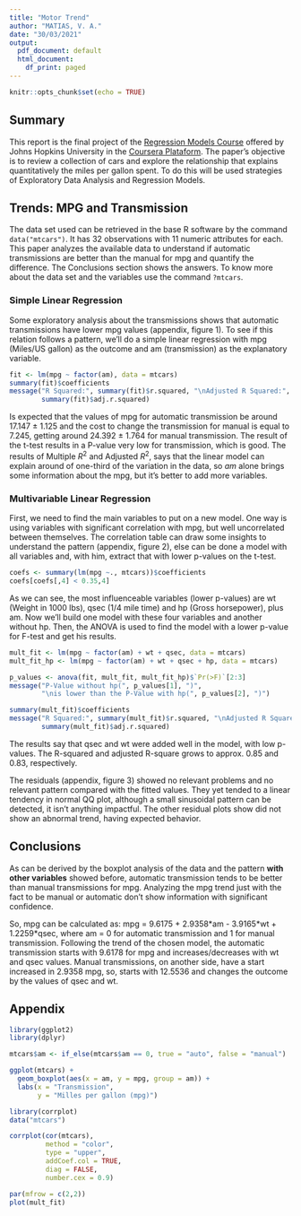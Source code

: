 ```yaml
---
title: "Motor Trend"
author: "MATIAS, V. A."
date: "30/03/2021"
output:
  pdf_document: default
  html_document:
    df_print: paged
---
```


```r
knitr::opts_chunk$set(echo = TRUE)
```

## Summary
<p> This report is the final project of the 
[Regression Models Course](https://www.coursera.org/learn/regression-models) 
offered by Johns Hopkins  University in the 
[Coursera Plataform](https://www.coursera.org/). The paper's objective is to 
review a collection of cars and explore the relationship that explains 
quantitatively the miles per gallon spent. To do this will be used strategies 
of Exploratory Data Analysis and Regression Models.



## Trends: MPG and Transmission
<p> The data set used can be retrieved in the base R software by the command 
`data("mtcars")`. It has 32 observations with 11 numeric attributes for each. 
This paper analyzes the available data to understand if automatic transmissions 
are better than the manual for mpg and quantify the difference. The Conclusions 
section shows the answers. To know more about the data set and the variables 
use the command `?mtcars`.

### Simple Linear Regression
<p> Some exploratory analysis about the transmissions shows that automatic 
transmissions have lower mpg values (appendix, figure 1). To see if this 
relation follows a pattern, we'll do a simple linear regression with mpg 
(Miles/US gallon) as the outcome and am (transmission) as the explanatory 
variable.
```r
fit <- lm(mpg ~ factor(am), data = mtcars)
summary(fit)$coefficients
message("R Squared:", summary(fit)$r.squared, "\nAdjusted R Squared:", 
        summary(fit)$adj.r.squared)
```
<p> Is expected that the values of mpg for automatic transmission be around 
17.147 $\pm$ 1.125 and the cost to change the transmission for manual is equal 
to 7.245, getting around 24.392 $\pm$ 1.764 for manual transmission. The result 
of the t-test results in a P-value very low for transmission, which is good. 
The results of Multiple $R^2$ and Adjusted $R^2$, says that the linear model 
can explain around of one-third of the variation in the data, so _am_ alone 
brings some information about the mpg, but it's better to add more variables.

### Multivariable Linear Regression
<p> First, we need to find the main variables to put on a new model.
One way is using variables with significant correlation with mpg, but well 
uncorrelated between themselves. The correlation table can draw some insights 
to understand the pattern (appendix, figure 2), else can be done a model with 
all variables and, with him, extract that with lower p-values on the t-test.
```r
coefs <- summary(lm(mpg ~., mtcars))$coefficients
coefs[coefs[,4] < 0.35,4]
```
<p> As we can see, the most influenceable variables (lower p-values) are wt 
(Weight in 1000 lbs), qsec (1/4 mile time) and hp (Gross horsepower), plus am. 
Now we'll build one model with these four variables and another without hp. 
Then, the ANOVA is used to find the model with a lower p-value for F-test and 
get his results.
```r
mult_fit <- lm(mpg ~ factor(am) + wt + qsec, data = mtcars)
mult_fit_hp <- lm(mpg ~ factor(am) + wt + qsec + hp, data = mtcars)

p_values <- anova(fit, mult_fit, mult_fit_hp)$`Pr(>F)`[2:3]
message("P-Value without hp(", p_values[1], ")", 
        "\nis lower than the P-Value with hp(", p_values[2], ")")

summary(mult_fit)$coefficients
message("R Squared:", summary(mult_fit)$r.squared, "\nAdjusted R Squared:", 
        summary(mult_fit)$adj.r.squared)
```
<p> The results say that qsec and wt were added well in the model, with low 
p-values. The R-squared and adjusted R-square grows to approx. 0.85 and 0.83, 
respectively.


<p> The residuals (appendix, figure 3) showed no relevant problems and no 
relevant pattern compared with the fitted values. They yet tended to a linear 
tendency in normal QQ plot, although a small sinusoidal pattern can be detected,
it isn't anything impactful. The other residual plots show did not show an 
abnormal trend, having expected behavior.

## Conclusions
<p> As can be derived by the boxplot analysis of the data and the pattern 
**with other variables** showed before, automatic transmission tends to be 
better than manual transmissions for mpg. Analyzing the mpg trend just with 
the fact to be manual or automatic don't show information with significant 
confidence.

<p> So, mpg can be calculated as: mpg = 9.6175 + 2.9358$*$am - 
3.9165$*$wt + 1.2259$*$qsec, where am = 0 for automatic transmission and 1 for 
manual transmission. Following the trend of the chosen model, the automatic 
transmission starts with 9.6178 for mpg and increases/decreases with wt and 
qsec values. Manual transmissions, on another side, have a start increased in 
2.9358 mpg, so, starts with 12.5536 and changes the outcome by the values of qsec 
and wt.

## Appendix

```r
library(ggplot2)
library(dplyr)

mtcars$am <- if_else(mtcars$am == 0, true = "auto", false = "manual")

ggplot(mtcars) + 
  geom_boxplot(aes(x = am, y = mpg, group = am)) + 
  labs(x = "Transmission",
       y = "Milles per gallon (mpg)")
```

```r
library(corrplot)
data("mtcars")

corrplot(cor(mtcars), 
         method = "color",
         type = "upper", 
         addCoef.col = TRUE,
         diag = FALSE,
         number.cex = 0.9)
```

```r
par(mfrow = c(2,2))
plot(mult_fit)
```